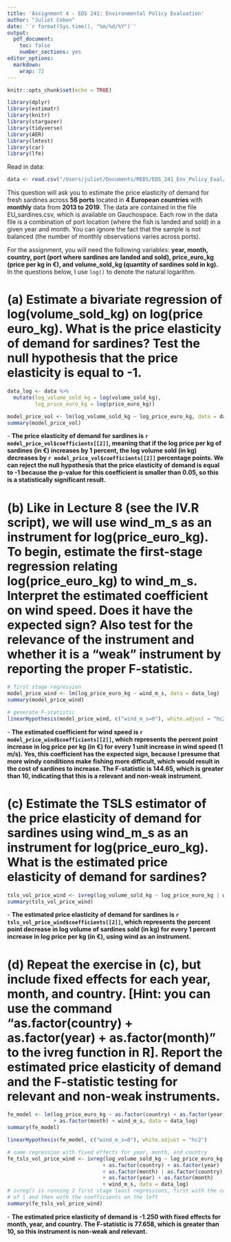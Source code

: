 ```yaml
---
title: 'Assignment 4 - EDS 241: Environmental Policy Evaluation'
author: "Juliet Cohen"
date: '`r format(Sys.time(), "%m/%d/%Y")`'
output:
  pdf_document:
    toc: false
    number_sections: yes
editor_options: 
  markdown: 
    wrap: 72
---
```


```r
knitr::opts_chunk$set(echo = TRUE)
```

```r
library(dplyr)
library(estimatr)
library(knitr)
library(stargazer)
library(tidyverse)
library(AER)
library(lmtest)
library(car)
library(lfe)
```

Read in data:

```r
data <- read.csv("/Users/juliet/Documents/MEDS/EDS_241_Env_Policy_Eval/Assignments/Assignment_4/EDS241_Assignment_4/EU_sardines.csv")
```


This question will ask you to estimate the price elasticity of demand for fresh sardines across **56 ports** located in **4 European countries** with **monthly** data from **2013 to 2019**. The data are contained in the file EU_sardines.csv, which is available on Gauchospace. Each row in the data file is a combination of port location (where the fish is landed and sold) in a given year and month. You can ignore the fact that the sample is not balanced (the number of monthly observations varies across ports).

For the assignment, you will need the following variables: **year, month, country, port (port where sardines are landed and sold), price_euro_kg (price per kg in €), and volume_sold_kg (quantity of sardines sold in kg).** In the questions below, I use `log()` to denote the natural logarithm.

# (a) Estimate a bivariate regression of log(volume_sold_kg) on log(price euro_kg). What is the price elasticity of demand for sardines? Test the null hypothesis that the price elasticity is equal to -1.

```r
data_log <- data %>% 
  mutate(log_volume_sold_kg = log(volume_sold_kg),
         log_price_euro_kg = log(price_euro_kg))

model_price_vol <- lm(log_volume_sold_kg ~ log_price_euro_kg, data = data_log)
summary(model_price_vol)
```

\noindent - **The price elasticity of demand for sardines is `r model_price_vol$coefficients[[2]]`, meaning that if the log price per kg of sardines (in €) increases by 1 percent, the log volume sold (in kg) decreases by `r model_price_vol$coefficients[[2]]` percentage points. We can reject the null hypothesis that the price elasticity of demand is equal to -1 because the p-value for this coefficient is smaller than 0.05, so this is a statistically significant result.**

# (b) Like in Lecture 8 (see the IV.R script), we will use wind_m_s as an instrument for log(price_euro_kg). To begin, estimate the first-stage regression relating log(price_euro_kg) to wind_m_s. Interpret the estimated coefficient on wind speed. Does it have the expected sign? Also test for the relevance of the instrument and whether it is a “weak” instrument by reporting the proper F-statistic.

```r
# first stage regression
model_price_wind <- lm(log_price_euro_kg ~ wind_m_s, data = data_log)
summary(model_price_wind)

# generate F-statistic
linearHypothesis(model_price_wind, c("wind_m_s=0"), white.adjust = "hc2")
```

\noindent - **The estimated coefficient for wind speed is `r model_price_wind$coefficients[[2]]`, which represents the percent point increase in log price per kg (in €) for every 1 unit increase in wind speed (1 m/s). Yes, this coefficient has the expected sign, because I presume that more windy conditions make fishing more difficult, which would result in the cost of sardines to increase. The F-statistic is 144.65, which is greater than 10, indicating that this is a relevant and non-weak instrument.**

# (c) Estimate the TSLS estimator of the price elasticity of demand for sardines using wind_m_s as an instrument for log(price_euro_kg). What is the estimated price elasticity of demand for sardines?

```r
tsls_vol_price_wind <- ivreg(log_volume_sold_kg ~ log_price_euro_kg | wind_m_s, data = data_log)
summary(tsls_vol_price_wind)
```

\noindent - **The estimated price elasticity of demand for sardines is `r tsls_vol_price_wind$coefficients[[2]]`, which represents the percent point decrease in log volume of sardines sold (in kg) for every 1 percent increase in log price per kg (in €), using wind as an instrument.**

# (d) Repeat the exercise in (c), but include fixed effects for each year, month, and country. [Hint: you can use the command “as.factor(country) + as.factor(year) + as.factor(month)” to the ivreg function in R]. Report the estimated price elasticity of demand and the F-statistic testing for relevant and non-weak instruments.

```r
fe_model <- lm(log_price_euro_kg ~ as.factor(country) + as.factor(year) 
               + as.factor(month) + wind_m_s, data = data_log)
summary(fe_model)

linearHypothesis(fe_model, c("wind_m_s=0"), white.adjust = "hc2")

# same regression with fixed effects for year, month, and country
fe_tsls_vol_price_wind <- ivreg(log_volume_sold_kg ~ log_price_euro_kg +
                               + as.factor(country) + as.factor(year) 
                               + as.factor(month) | as.factor(country) 
                               + as.factor(year) + as.factor(month) 
                               + wind_m_s, data = data_log)
# ivreg() is running 2 first stage least regressions, first with the coefficients on the right side 
# of | and then with the coefficients on the left
summary(fe_tsls_vol_price_wind)
```


\noindent - **The estimated price elasticity of demand is -1.250 with fixed effects for month, year, and country. The F-statistic is 77.658, which is greater than 10, so this instrument is non-weak and relevant.**







